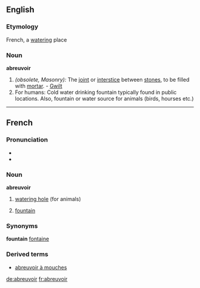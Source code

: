 ==English==

===Etymology===
French, a [[watering]] place

===Noun===
'''abreuvoir'''

# ''(obsolete, Masonry):'' The [[joint]] or [[interstice]] between [[stones]], to be filled with [[mortar]]. - [[Gwilt]]
# For humans: Cold water drinking fountain typically found in public locations.  Also, fountain or water source for animals (birds, hourses etc.)

----

==French==

===Pronunciation===
* {{IPA|/a.brœ.vwar/}}
* {{SAMPA|/a.br9.vwar/}}

===Noun===
'''abreuvoir'''

# [[watering hole]] (for animals)
# {{cattag|Quebec}} [[fountain]]

===Synonyms===
'''fountain'''
[[fontaine]]

===Derived terms===
* [[abreuvoir à mouches]]

[[de:abreuvoir]]
[[fr:abreuvoir]]
